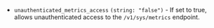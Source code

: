 - `unauthenticated_metrics_access` `(string: "false")` - If set to true, allows
  unauthenticated access to the `/v1/sys/metrics` endpoint.